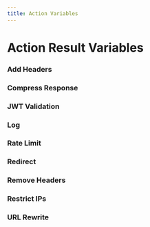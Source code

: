 ```yaml
---
title: Action Variables
---
```





# Action Result Variables

<VariablesActionDescription />

### Add Headers

<AddHeaders />

### Compress Response

<CompressResponse />

### JWT Validation

<JwtValidation />

### Log

<Log />

### Rate Limit

<RateLimit />

### Redirect

<Redirect />

### Remove Headers

<RemoveHeaders />

### Restrict IPs

<RestrictIPs />

### URL Rewrite

<UrlRewrite />
